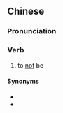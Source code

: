 {{also|唔系}}
==Chinese==
{{zh-forms|s=唔系}}

===Pronunciation===
{{zh-pron
|c=m4 hai6
|ca=zh-yue-唔係.ogg
|cat=v
}}

===Verb===
{{zh-verb}}

# {{lb|zh|Cantonese}} to [[not]] be

====Synonyms====
* {{zh-l|咪}}
* {{zh-l|不是}}